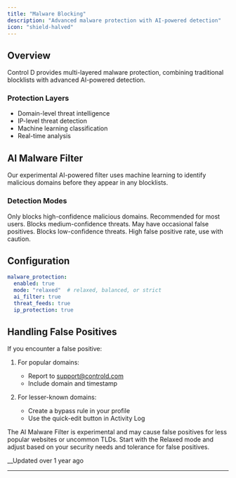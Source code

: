 ```yaml
---
title: "Malware Blocking"
description: "Advanced malware protection with AI-powered detection"
icon: "shield-halved"
---
```


## Overview

Control D provides multi-layered malware protection, combining traditional blocklists with advanced AI-powered detection.

### Protection Layers
- Domain-level threat intelligence
- IP-level threat detection
- Machine learning classification
- Real-time analysis

## AI Malware Filter

Our experimental AI-powered filter uses machine learning to identify malicious domains before they appear in any blocklists.

### Detection Modes

<CardGroup>
  <Card title="Relaxed" icon="shield-check">
    Only blocks high-confidence malicious domains. Recommended for most users.
  </Card>
  <Card title="Balanced" icon="shield-halved">
    Blocks medium-confidence threats. May have occasional false positives.
  </Card>
  <Card title="Strict" icon="shield-xmark">
    Blocks low-confidence threats. High false positive rate, use with caution.
  </Card>
</CardGroup>

## Configuration

```yaml
malware_protection:
  enabled: true
  mode: "relaxed"  # relaxed, balanced, or strict
  ai_filter: true
  threat_feeds: true
  ip_protection: true
```

## Handling False Positives

If you encounter a false positive:

1. For popular domains:
   - Report to support@controld.com
   - Include domain and timestamp

2. For lesser-known domains:
   - Create a bypass rule in your profile
   - Use the quick-edit button in Activity Log

<Warning>
The AI Malware Filter is experimental and may cause false positives for less popular websites or uncommon TLDs.
</Warning>

<Tip>
Start with the Relaxed mode and adjust based on your security needs and tolerance for false positives.
</Tip>

__Updated over 1 year ago

* * *
